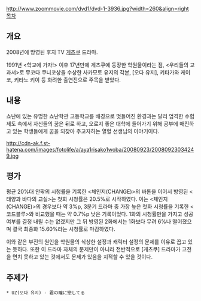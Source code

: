 http://www.zoommovie.com/dvd1/dvd-1-3936.jpg?width=260&align=right
[[목차]]

== 개요 ==
2008년에 방영된 후지 TV [[게츠쿠]] 드라마.

1991년 <학교에 가자!> 이후 17년만에 게츠쿠에 등장한 학원물이라는 점,
<우리들의 교과서>로 무코다 쿠니코상을 수상한 사카모토 유지의 각본,
[오다 유지], 키타가와 케이코, 키타노 키이 등 화려한 출연진으로 주목을 받았다.

== 내용 ==
쇼난에 있는 유명한 쇼난학관 고등학교를 배경으로 멋들어진 환경과는 달리 엄격한 수험 제도 속에서 자신들의 꿈은 뒤로 하고, 오로지 좋은 대학에 들어가기 위해 공부에 매진하고 있는 학생들에게 꿈을 되찾아 주고자하는 열혈 선생님의 이야기이다.

http://cdn-ak.f.st-hatena.com/images/fotolife/a/aya1risako1woba/20080923/20080923034249.jpg

== 평가 ==
평균 20%대 안팎의 시청률을 기록한 <체인지(CHANGE)>의 바톤을 이어서 방영된 <태양과 바다의 교실>는 첫회 시청률은 20.5%로 시작하였다. 이는 <체인지(CHANGE)>의 경우보다 약 3%p, 3분기 드라마 중 가장 높은 첫화 시청률을 기록한 <코드블루>와 비교했을 때는 약 0.7%p 낮은 기록이었다.
1화의 시청률만을 가지고 성공여부를 결정 내릴 수는 없겠지만 그 뒤 방영된 2화에서는 1화보다 무려 6%나 떨어졌으며 결국 최종화 15.60%라는 시청률로 마감하였다.

이와 같은 부진의 원인을 학원물의 식상한 설정과 캐릭터 설정의 문제를 이유로 꼽고 있는 듯하다. 또한 이 드라마 자체의 문제만이 아니라 전반적으로 [게츠쿠] 드라마가 고전을 면치 못하고 있는 것에서도 문제가 있음을 지적할 수 있을 것이다.

== 주제가 ==
 * UZ(오다 유지) - 君の瞳に戀してる
